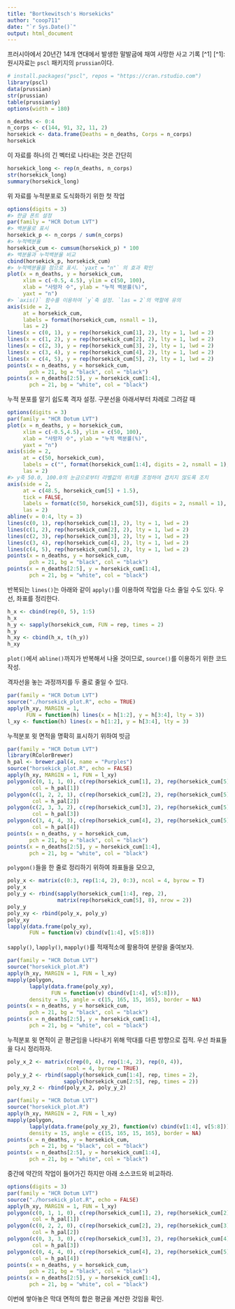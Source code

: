 ```yaml
---
title: "Bortkewitsch's Horsekicks"
author: "coop711"
date: "`r Sys.Date()`"
output: html_document
---
```


프러시아에서 20년간 14개 연대에서 발생한 말발굽에 채여 사망한 사고 기록 [^1] 
[^1]: 원시자료는 `pscl` 패키지의 `prussian`이다.

```r
# install.packages("pscl", repos = "https://cran.rstudio.com")
library(pscl)
data(prussian)
str(prussian)
table(prussian$y)
options(width = 180)
```

```r
n_deaths <- 0:4
n_corps <- c(144, 91, 32, 11, 2)
horsekick <- data.frame(Deaths = n_deaths, Corps = n_corps)
horsekick
```

이 자료를 하나의 긴 벡터로 나타내는 것은 간단히

```r
horsekick_long <- rep(n_deaths, n_corps)
str(horsekick_long)
summary(horsekick_long)
```

위 자료를 누적분포로 도식화하기 위한 첫 작업

```r
options(digits = 3)
#> 한글 폰트 설정
par(family = "HCR Dotum LVT")
#> 백분율로 표시
horsekick_p <- n_corps / sum(n_corps)
#> 누적백분율
horsekick_cum <- cumsum(horsekick_p) * 100
#> 백분율과 누적백분율 비교
cbind(horsekick_p, horsekick_cum)
#> 누적백분율을 점으로 표시. `yaxt = "n"` 의 효과 확인
plot(x = n_deaths, y = horsekick_cum, 
     xlim = c(-0.5, 4.5), ylim = c(50, 100), 
     xlab = "사망자 수", ylab = "누적 백분률(%)", 
     yaxt = "n")
#> `axis()` 함수를 이용하여 `y`축 설정. `las = 2`의 역할에 유의
axis(side = 2,
     at = horsekick_cum, 
     labels = format(horsekick_cum, nsmall = 1),
     las = 2)
lines(x = c(0, 1), y = rep(horsekick_cum[1], 2), lty = 1, lwd = 2)
lines(x = c(1, 2), y = rep(horsekick_cum[2], 2), lty = 1, lwd = 2)
lines(x = c(2, 3), y = rep(horsekick_cum[3], 2), lty = 1, lwd = 2)
lines(x = c(3, 4), y = rep(horsekick_cum[4], 2), lty = 1, lwd = 2)
lines(x = c(4, 5), y = rep(horsekick_cum[5], 2), lty = 1, lwd = 2)
points(x = n_deaths, y = horsekick_cum,
       pch = 21, bg = "black", col = "black")
points(x = n_deaths[2:5], y = horsekick_cum[1:4],
       pch = 21, bg = "white", col = "black")
```

누적 분포를 알기 쉽도록 격자 설정. 구분선을 아래서부터 차례로 그려갈 때

```r
options(digits = 3)
par(family = "HCR Dotum LVT")
plot(x = n_deaths, y = horsekick_cum, 
     xlim = c(-0.5,4.5), ylim = c(50, 100), 
     xlab = "사망자 수", ylab = "누적 백분률(%)", 
     yaxt = "n")
axis(side = 2,
     at = c(50, horsekick_cum), 
     labels = c("", format(horsekick_cum[1:4], digits = 2, nsmall = 1), ""),
     las = 2)
#> y축 50.0, 100.0의 눈금으로부터 라벨값의 위치를 조정하여 겹치지 않도록 조치
axis(side = 2,
     at = c(48.5, horsekick_cum[5] + 1.5), 
     tick = FALSE,
     labels = format(c(50, horsekick_cum[5]), digits = 2, nsmall = 1),
     las = 2)
abline(v = 0:4, lty = 3)
lines(c(0, 1), rep(horsekick_cum[1], 2), lty = 1, lwd = 2)
lines(c(1, 2), rep(horsekick_cum[2], 2), lty = 1, lwd = 2)
lines(c(2, 3), rep(horsekick_cum[3], 2), lty = 1, lwd = 2)
lines(c(3, 4), rep(horsekick_cum[4], 2), lty = 1, lwd = 2)
lines(c(4, 5), rep(horsekick_cum[5], 2), lty = 1, lwd = 2)
points(x = n_deaths, y = horsekick_cum,
       pch = 21, bg = "black", col = "black")
points(x = n_deaths[2:5], y = horsekick_cum[1:4],
       pch = 21, bg = "white", col = "black")
```

반복되는 `lines()`는 아래와 같이 `apply()`를 이용하여 작업을 다소 줄일 수도 있다. 우선, 좌표를 정리한다.

```r
h_x <- cbind(rep(0, 5), 1:5)
h_x
h_y <- sapply(horsekick_cum, FUN = rep, times = 2)
h_y
h_xy <- cbind(h_x, t(h_y))
h_xy
```

`plot()`에서 `abline()`까지가 반복해서 나올 것이므로, `source()`를 이용하기 위한 코드 작성.

격자선을 놓는 과정까지를 두 줄로 줄일 수 있다.

```r
par(family = "HCR Dotum LVT")
source("./horsekick_plot.R", echo = TRUE)
apply(h_xy, MARGIN = 1, 
      FUN = function(h) lines(x = h[1:2], y = h[3:4], lty = 3))
l_xy <- function(h) lines(x = h[1:2], y = h[3:4], lty = 3)
```

누적분포 윗 면적을 명확히 표시하기 위하여 빗금

```r
par(family = "HCR Dotum LVT")
library(RColorBrewer)
h_pal <- brewer.pal(4, name = "Purples")
source("horsekick_plot.R", echo = FALSE)
apply(h_xy, MARGIN = 1, FUN = l_xy)
polygon(c(0, 1, 1, 0), c(rep(horsekick_cum[1], 2), rep(horsekick_cum[5], 2)), 
        col = h_pal[1])
polygon(c(1, 2, 2, 1), c(rep(horsekick_cum[2], 2), rep(horsekick_cum[5], 2)), 
        col = h_pal[2])
polygon(c(2, 3, 3, 2), c(rep(horsekick_cum[3], 2), rep(horsekick_cum[5], 2)), 
        col = h_pal[3])
polygon(c(3, 4, 4, 3), c(rep(horsekick_cum[4], 2), rep(horsekick_cum[5], 2)), 
        col = h_pal[4])
points(x = n_deaths, y = horsekick_cum,
       pch = 21, bg = "black", col = "black")
points(x = n_deaths[2:5], y = horsekick_cum[1:4],
       pch = 21, bg = "white", col = "black")
```

`polygon()`들을 한 줄로 정리하기 위하여 좌표들을 모으고, 

```r
poly_x <- matrix(c(0:3, rep(1:4, 2), 0:3), ncol = 4, byrow = T)
poly_x
poly_y <- rbind(sapply(horsekick_cum[1:4], rep, 2), 
                matrix(rep(horsekick_cum[5], 8), nrow = 2))
poly_y
poly_xy <- rbind(poly_x, poly_y)
poly_xy
lapply(data.frame(poly_xy), 
       FUN = function(v) cbind(v[1:4], v[5:8]))
```

`sapply()`, `lapply()`, `mapply()`를 적재적소에 활용하여 분량을 줄여보자.

```r
par(family = "HCR Dotum LVT")
source("horsekick_plot.R")
apply(h_xy, MARGIN = 1, FUN = l_xy)
mapply(polygon, 
       lapply(data.frame(poly_xy), 
              FUN = function(v) cbind(v[1:4], v[5:8])), 
       density = 15, angle = c(15, 165, 15, 165), border = NA)
points(x = n_deaths, y = horsekick_cum,
       pch = 21, bg = "black", col = "black")
points(x = n_deaths[2:5], y = horsekick_cum[1:4],
       pch = 21, bg = "white", col = "black")
```

누적분포 윗 면적이 곧 평균임을 나타내기 위해 막대를 다른 방향으로 집적. 우선 좌표들을 다시 정리하자.

```r
poly_x_2 <- matrix(c(rep(0, 4), rep(1:4, 2), rep(0, 4)), 
                   ncol = 4, byrow = TRUE)
poly_y_2 <- rbind(sapply(horsekick_cum[1:4], rep, times = 2), 
                  sapply(horsekick_cum[2:5], rep, times = 2))
poly_xy_2 <- rbind(poly_x_2, poly_y_2)
```

```r
par(family = "HCR Dotum LVT")
source("horsekick_plot.R")
apply(h_xy, MARGIN = 2, FUN = l_xy)
mapply(polygon, 
       lapply(data.frame(poly_xy_2), function(v) cbind(v[1:4], v[5:8])), 
       density = 15, angle = c(15, 165, 15, 165), border = NA)
points(x = n_deaths, y = horsekick_cum,
       pch = 21, bg = "black", col = "black")
points(x = n_deaths[2:5], y = horsekick_cum[1:4],
       pch = 21, bg = "white", col = "black")
```

중간에 약간의 작업이 들어가긴 하지만 아래 소스코드와 비교하라.

```r
options(digits = 3)
par(family = "HCR Dotum LVT")
source("./horsekick_plot.R", echo = FALSE)
apply(h_xy, MARGIN = 1, FUN = l_xy)
polygon(c(0, 1, 1, 0), c(rep(horsekick_cum[1], 2), rep(horsekick_cum[2], 2)), 
        col = h_pal[1])
polygon(c(0, 2, 2, 0), c(rep(horsekick_cum[2], 2), rep(horsekick_cum[3], 2)), 
        col = h_pal[2])
polygon(c(0, 3, 3, 0), c(rep(horsekick_cum[3], 2), rep(horsekick_cum[4], 2)), 
        col = h_pal[3])
polygon(c(0, 4, 4, 0), c(rep(horsekick_cum[4], 2), rep(horsekick_cum[5], 2)), 
        col = h_pal[4])
points(x = n_deaths, y = horsekick_cum,
       pch = 21, bg = "black", col = "black")
points(x = n_deaths[2:5], y = horsekick_cum[1:4],
       pch = 21, bg = "white", col = "black")
```

이번에 쌓아놓은 막대 면적의 합은 평균을 계산한 것임을 확인.



